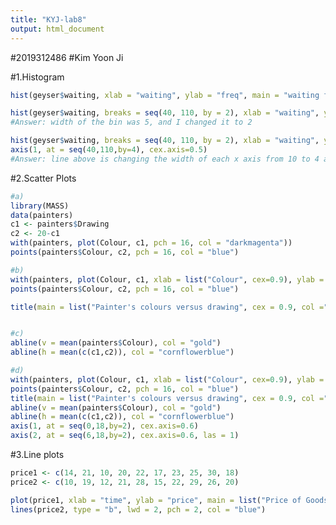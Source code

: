 ---
title: "KYJ-lab8"
output: html_document
---

#2019312486
#Kim Yoon Ji

#1.Histogram
```{r #i)}
hist(geyser$waiting, xlab = "waiting", ylab = "freq", main = "waiting frequency of geyser",col = "orange")
```
```{r #ii)}
hist(geyser$waiting, breaks = seq(40, 110, by = 2), xlab = "waiting", ylab = "freq", main = "waiting frequency of geyser",col = "orange")
#Answer: width of the bin was 5, and I changed it to 2
```
```{r iii)}
hist(geyser$waiting, breaks = seq(40, 110, by = 2), xlab = "waiting", ylab = "freq", main = "waiting frequency of geyser", xaxt ='n', col = "orange")
axis(1, at = seq(40,110,by=4), cex.axis=0.5)
#Answer: line above is changing the width of each x axis from 10 to 4 and setting the size of the axis letters to 0.5
```

#2.Scatter Plots
```{r}
#a)
library(MASS)
data(painters)
c1 <- painters$Drawing
c2 <- 20-c1
with(painters, plot(Colour, c1, pch = 16, col = "darkmagenta"))
points(painters$Colour, c2, pch = 16, col = "blue")

#b)
with(painters, plot(Colour, c1, xlab = list("Colour", cex=0.9), ylab = list("Drawing", cex=0.9), pch = 16, col = "darkmagenta"))
points(painters$Colour, c2, pch = 16, col = "blue")

title(main = list("Painter's colours versus drawing", cex = 0.9, col ="deeppink"))


#c)
abline(v = mean(painters$Colour), col = "gold")
abline(h = mean(c(c1,c2)), col = "cornflowerblue")

#d)
with(painters, plot(Colour, c1, xlab = list("Colour", cex=0.9), ylab = list("Drawing", cex=0.9), xaxt = 'n', yaxt = 'n', pch = 16, col = "darkmagenta"))
points(painters$Colour, c2, pch = 16, col = "blue")
title(main = list("Painter's colours versus drawing", cex = 0.9, col ="deeppink"))
abline(v = mean(painters$Colour), col = "gold")
abline(h = mean(c(c1,c2)), col = "cornflowerblue")
axis(1, at = seq(0,18,by=2), cex.axis=0.6)
axis(2, at = seq(6,18,by=2), cex.axis=0.6, las = 1)
```

#3.Line plots
```{r}
price1 <- c(14, 21, 10, 20, 22, 17, 23, 25, 30, 18)
price2 <- c(10, 19, 12, 21, 28, 15, 22, 29, 26, 20)

plot(price1, xlab = "time", ylab = "price", main = list("Price of Goods", col = "darkgreen"), lwd = 2, pch = 2, cex = 0.7, type = "b", col = "red")
lines(price2, type = "b", lwd = 2, pch = 2, col = "blue")
```





